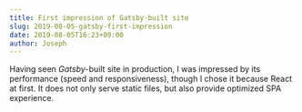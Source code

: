 ```yaml
---
title: First impression of Gatsby-built site
slug: 2019-08-05-gatsby-first-impression
date: 2019-08-05T16:23+09:00
author: Joseph
---
```


Having seen *Gatsby*-built site in production, I was impressed by its performance
(speed and responsiveness), though I chose it because React at first. It does
not only serve static files, but also provide optimized SPA experience.
